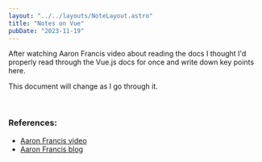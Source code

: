 ```yaml
---
layout: "../../layouts/NoteLayout.astro"
title: "Notes on Vue"
pubDate: "2023-11-19"
---
```


After watching Aaron Francis video about reading the
docs I thought I'd properly read through the Vue.js 
docs for once and write down key points here.

This document will change as I go through it.

<br/>

### References:
- [Aaron Francis video](https://youtu.be/hDJ5vXRPZCE)
- [Aaron Francis blog](https://aaronfrancis.com/2023/read-the-docs-like-a-book)
